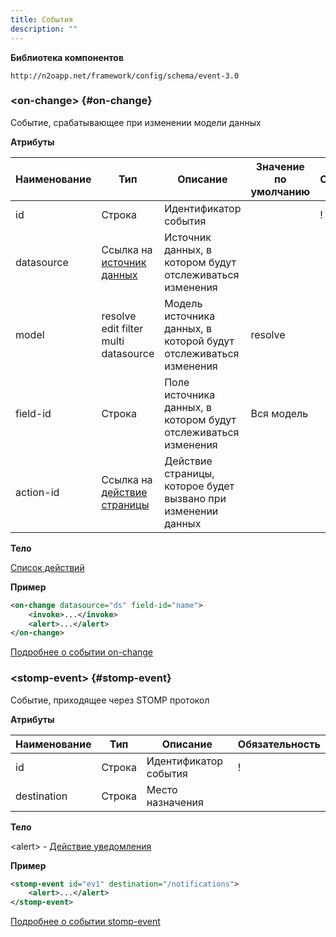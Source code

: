 ```yaml
---
title: События
description: ""
---
```


**Библиотека компонентов**

```
http://n2oapp.net/framework/config/schema/event-3.0
```



### &lt;on-change&gt; {#on-change}

Событие, срабатывающее при изменении модели данных

**Атрибуты**

| Наименование | Тип                                                        | Описание                                                         | Значение по умолчанию | Обязательность |
|--------------|------------------------------------------------------------|------------------------------------------------------------------|-----------------------|----------------|
| id           | Строка                                                     | Идентификатор события                                            |                       | !              |
| datasource   | Ссылка на [источник данных](../xml/datasource#datasources) | Источник данных, в котором будут отслеживаться изменения         |                       |                |
| model        | resolve edit filter multi datasource                       | Модель источника данных, в которой будут отслеживаться изменения | resolve               |                |
| field-id     | Строка                                                     | Поле источника данных, в котором будут отслеживаться изменения   | Вся модель            |                |
| action-id    | Ссылка на [действие страницы](../xml/page#actions)         | Действие страницы, которое будет вызвано при изменении данных    |                       |                |

**Тело**

[Список действий](../xml/action)

**Пример**

```xml
<on-change datasource="ds" field-id="name">
    <invoke>...</invoke>
    <alert>...</alert>
</on-change>
```

[Подробнее о событии on-change](../manual/events#on-change_event)



### &lt;stomp-event&gt; {#stomp-event}

Событие, приходящее через STOMP протокол

**Атрибуты**

| Наименование | Тип    | Описание              | Обязательность |
|--------------|--------|-----------------------|----------------|
| id           | Строка | Идентификатор события | !              |
| destination  | Строка | Место назначения      |                |

**Тело**

&lt;alert&gt; - [Действие уведомления](../xml/action#alert)

**Пример**

```xml
<stomp-event id="ev1" destination="/notifications">
    <alert>...</alert>
</stomp-event>
```

[Подробнее о событии stomp-event](../manual/events#stomp-event)
